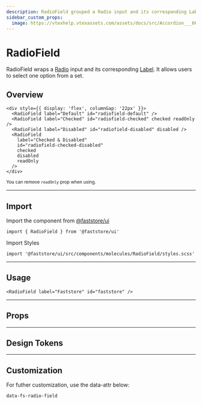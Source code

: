 ```yaml
---
description: RadioField grouped a Radio input and its corresponding Label.
sidebar_custom_props:
  image: https://vtexhelp.vtexassets.com/assets/docs/src/Accordion___66012e5367e86c5b4422ff8d6974b8cd.png
---
```



# RadioField

RadioField wraps a [Radio](/reference/ui/atoms/Radio) input and its corresponding [Label](/reference/ui/atoms/Label). It allows users to select one option from a set.

## Overview

```tsx live
<div style={{ display: 'flex', columnGap: '22px' }}>
  <RadioField label="Default" id="radiofield-default" />
  <RadioField label="Checked" id="radiofield-checked" checked readOnly />
  <RadioField label="Disabled" id="radiofield-disabled" disabled />
  <RadioField
    label="Checked & Disabled"
    id="radiofield-checked-disabled"
    checked
    disabled
    readOnly
  />
</div>
```

<small>
  You can remove <code>readOnly</code> prop when using.
</small>

---

## Import

Import the component from <a href="https://www.faststore.dev/reference/ui/get-started-faststore-ui">@faststore/ui</a>

```tsx
import { RadioField } from '@faststore/ui'
```

Import Styles

```tsx
import '@faststore/ui/src/components/molecules/RadioField/styles.scss'
```

---

## Usage

```tsx live
<RadioField label="Faststore" id="faststore" />
```

---

## Props

<PropsSection name="RadioField" />

---

## Design Tokens

<TokenTable>
  <TokenRow token="--fs-radio-field-gap" value="var(--fs-radio-field-gap)" />
</TokenTable>

---

## Customization

For futher customization, use the data-attr below:

`data-fs-radio-field`
